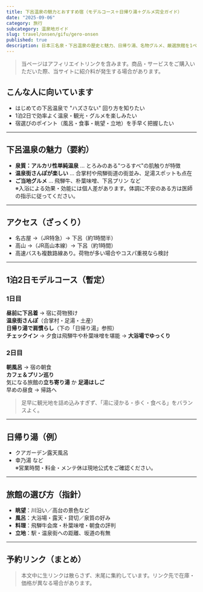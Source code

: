 ```yaml
---
title: 下呂温泉の魅力とおすすめ宿（モデルコース＋日帰り湯＋グルメ完全ガイド）
date: "2025-09-06"
category: 旅行
subcategory: 温泉地ガイド
slug: travel/onsen/gifu/gero-onsen
published: true
description: 日本三名泉・下呂温泉の歴史と魅力、日帰り湯、名物グルメ、厳選旅館を1ページで。1泊2日モデルコース付き。
---
```


<PhotoPending caption="写真は許可が降りたら掲載します（現在は参考イメージのみ／No image）" />

> 当ページはアフィリエイトリンクを含みます。商品・サービスをご購入いただいた際、当サイトに紹介料が発生する場合があります。

## こんな人に向いています #
- はじめての下呂温泉で "ハズさない" 回り方を知りたい
- 1泊2日で効率よく温泉・観光・グルメを楽しみたい
- 宿選びのポイント（風呂・食事・眺望・立地）を手早く把握したい

---

## 下呂温泉の魅力（要約） #
- **泉質：アルカリ性単純温泉** … とろみのある"つるすべ"の肌触りが特徴
- **温泉街さんぽが楽しい** … 合掌村や飛騨街道の街並み、足湯スポットも点在
- **ご当地グルメ** … 飛騨牛、朴葉味噌、下呂プリン など  
※入浴による効果・効能には個人差があります。体調に不安のある方は医師の指示に従ってください。

---

## アクセス（ざっくり） #
- 名古屋 →（JR特急）→ 下呂（約1時間半）
- 高山 →（JR高山本線）→ 下呂（約1時間）
- 高速バスも複数路線あり。荷物が多い場合やコスパ重視なら検討

---

## 1泊2日モデルコース（暫定） #
### 1日目 #
**昼前に下呂着** → 宿に荷物預け  
**温泉街さんぽ**（合掌村・足湯・土産）  
**日帰り湯で肩慣らし**（下の「日帰り湯」参照）  
**チェックイン** → 夕食は飛騨牛や朴葉味噌を堪能 → **大浴場でゆっくり**

### 2日目 #
**朝風呂** → 宿の朝食  
**カフェ＆プリン巡り**  
気になる旅館の**立ち寄り湯** か **足湯はしご**  
早めの昼食 → 帰路へ

> 足早に観光地を詰め込みすぎず、「湯に浸かる・歩く・食べる」をバランスよく。

---

## 日帰り湯（例） #
- クアガーデン露天風呂
- 幸乃湯 など  
※営業時間・料金・メンテ休は現地公式をご確認ください。

---

## 旅館の選び方（指針） #
- **眺望**：川沿い／高台の景色など
- **風呂**：大浴場・露天・貸切／泉質の好み
- **料理**：飛騨牛会席・朴葉味噌・朝食の評判
- **立地**：駅・温泉街への距離、坂道の有無

---

## 予約リンク（まとめ） #
> 本文中に生リンクは散らさず、末尾に集約しています。リンク先で在庫・価格が異なる場合があります。

<BookingLinksGroup>
  <BookingLinksItem name="下呂温泉の宿" rakuten="" jalan="" ikkyu="" yahoo="" />
</BookingLinksGroup>
